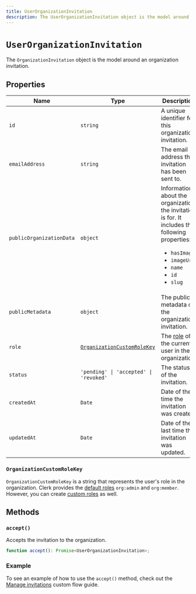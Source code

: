 ```yaml
---
title: UserOrganizationInvitation
description: The UserOrganizationInvitation object is the model around a user's invitation to an organization.
---
```


# `UserOrganizationInvitation`

The `OrganizationInvitation` object is the model around an organization invitation.

## Properties

| Name | Type | Description |
|  --- | --- | --- |
| `id` | `string` | A unique identifier for this organization invitation. |
| `emailAddress` | `string` | The email address the invitation has been sent to. |
| `publicOrganizationData` | `object` | Information about the organization the invitation is for. It includes the following properties:<br /><ul><li>`hasImage`</li><li>`imageUrl`</li><li>`name`</li><li>`id`</li><li>`slug`</li></ul> |
| `publicMetadata` | `object` | The public metadata of the organization invitation. |
| `role` | [`OrganizationCustomRoleKey`](#organization-custom-role-key) | The [role](/docs/organizations/roles-permissions) of the current user in the organization. |
| `status` | `'pending' \| 'accepted' \| 'revoked'` | The status of the invitation. |
| `createdAt` | `Date` | Date of the time the invitation was created. |
| `updatedAt` | `Date` | Date of the last time the invitation was updated. |

### `OrganizationCustomRoleKey`

`OrganizationCustomRoleKey` is a string that represents the user's role in the organization. Clerk provides the [default roles](/docs/organizations/roles-permissions#default-roles) `org:admin` and `org:member`. However, you can create [custom roles](/docs/organizations/create-roles-permissions) as well.

## Methods

### `accept()`

Accepts the invitation to the organization.

```typescript
function accept(): Promise<UserOrganizationInvitation>;
```

### Example

To see an example of how to use the `accept()` method, check out the [Manage invitations](/docs/organizations/manage-invitations) custom flow guide.
